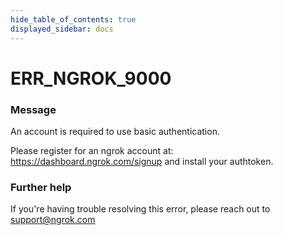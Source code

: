 ```yaml
---
hide_table_of_contents: true
displayed_sidebar: docs
---
```



# ERR_NGROK_9000

### Message
An account is required to use basic authentication.

Please register for an ngrok account at: https://dashboard.ngrok.com/signup and install your authtoken.

<ErrorDetails error='err_ngrok_9000' />


### Further help
If you're having trouble resolving this error, please reach out to [support@ngrok.com](mailto:support@ngrok.com?subject=Help%20with%20ERR_NGROK_9000)

